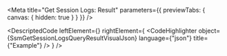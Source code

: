 
<Meta title="Get Session Logs: Result" parameters={{ previewTabs: { canvas: { hidden: true } } }} />

<DescriptedCode
  leftElement={<SsmGetSessionLogsQueryResultDesc />}
  rightElement={
    <CodeHighlighter
      object={SsmGetSessionLogsQueryResultVisualJson}
      language={"json"}
      title={"Example"}
    />
  }
/>
